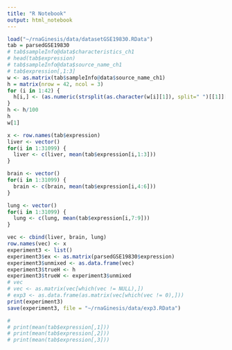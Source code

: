 ```yaml
---
title: "R Notebook"
output: html_notebook
---
```



```r
load("~/rnaGinesis/data/datasetGSE19830.RData")
tab = parsedGSE19830
# tab$sampleInfo@data$characteristics_ch1
# head(tab$expression)
# tab$sampleInfo@data$source_name_ch1
# tab$expression[,1:3]
w <- as.matrix(tab$sampleInfo@data$source_name_ch1)
h = matrix(nrow = 42, ncol = 3)
for (i in 1:42) {
  h[i,] <- (as.numeric(strsplit(as.character(w[i][1]), split=" ")[[1]][c(1, 5, 9)]))
}
h <- h/100
h 
w[1]

x <- row.names(tab$expression)
liver <- vector()
for(i in 1:31099) {
  liver <- c(liver, mean(tab$expression[i,1:3]))
}

brain <- vector()
for(i in 1:31099) {
  brain <- c(brain, mean(tab$expression[i,4:6]))
}

lung <- vector()
for(i in 1:31099) {
  lung <- c(lung, mean(tab$expression[i,7:9]))
}

vec <- cbind(liver, brain, lung)
row.names(vec) <- x
experiment3 <- list()
experiment3$ex <- as.matrix(parsedGSE19830$expression)
experiment3$unmixed <- as.data.frame(vec)
experiment3$trueH <- h
experiment3$trueW <- experiment3$unmixed
# vec
# vec <- as.matrix(vec[which(vec != NULL),])
# exp3 <- as.data.frame(as.matrix(vec[which(vec != 0),]))
print(experiment3)
save(experiment3, file = "~/rnaGinesis/data/exp3.RData")

# 
# print(mean(tab$expression[,1]))
# print(mean(tab$expression[,2]))
# print(mean(tab$expression[,3]))
```


